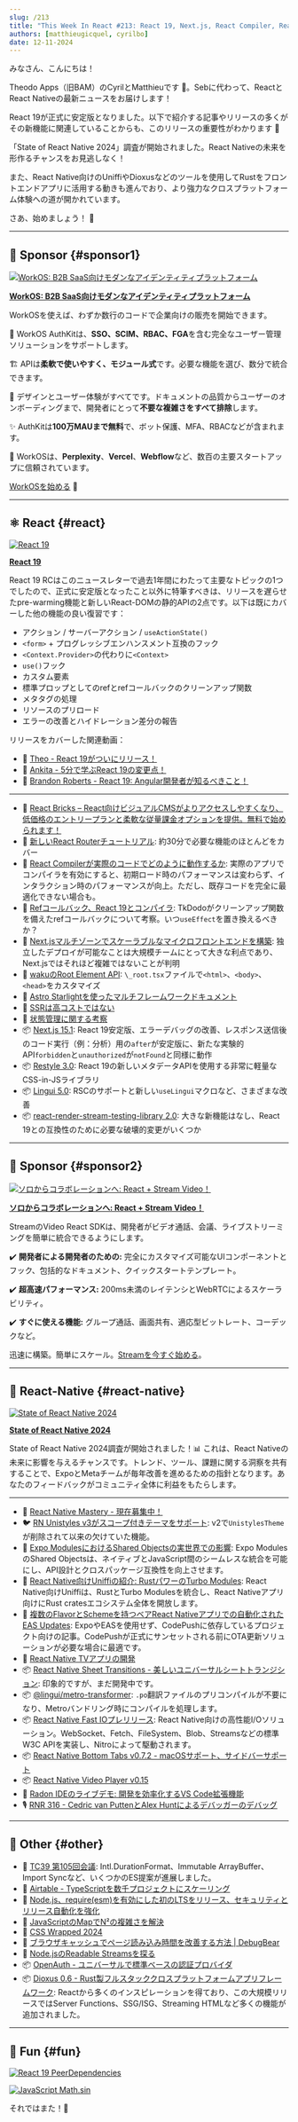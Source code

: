 ```yaml
---
slug: /213
title: "This Week In React #213: React 19, Next.js, React Compiler, React Router, Restyle, Lingui, State of RN, Uniffi, Shared Objects, Fast IO, Sheet Transitions, Radon, TC39, OpenAuth, TypeScript, Dioxus..."
authors: [matthieugicquel, cyrilbo]
date: 12-11-2024
---
```


みなさん、こんにちは！

Theodo Apps（旧BAM）のCyrilとMatthieuです 👋。Sebに代わって、ReactとReact Nativeの最新ニュースをお届けします！

React 19が正式に安定版となりました。以下で紹介する記事やリリースの多くがその新機能に関連していることからも、このリリースの重要性がわかります 🙂

「State of React Native 2024」調査が開始されました。React Nativeの未来を形作るチャンスをお見逃しなく！

また、React Native向けのUniffiやDioxusなどのツールを使用してRustをフロントエンドアプリに活用する動きも進んでおり、より強力なクロスプラットフォーム体験への道が開かれています。

さあ、始めましょう！ 🚀

<!-- truncate -->


<Support />

***

## 💸 Sponsor {#sponsor1}

[![WorkOS: B2B SaaS向けモダンなアイデンティティプラットフォーム](/emails/issues/195/workOS.jpg)](https://workos.com/?utm_source=thisweekinreact\&utm_medium=newsletter\&utm_campaign=q32024)

**[WorkOS: B2B SaaS向けモダンなアイデンティティプラットフォーム](https://workos.com/?utm_source=thisweekinreact\&utm_medium=newsletter\&utm_campaign=q32024)**

WorkOSを使えば、わずか数行のコードで企業向けの販売を開始できます。

🔐 WorkOS AuthKitは、**SSO、SCIM、RBAC、FGA**を含む完全なユーザー管理ソリューションをサポートします。

🏗️ APIは**柔軟で使いやすく、モジュール式**です。必要な機能を選び、数分で統合できます。

🎨 デザインとユーザー体験がすべてです。ドキュメントの品質からユーザーのオンボーディングまで、開発者にとって**不要な複雑さをすべて排除**します。

✨ AuthKitは**100万MAUまで無料**で、ボット保護、MFA、RBACなどが含まれます。

🤝 WorkOSは、**Perplexity**、**Vercel**、**Webflow**など、数百の主要スタートアップに信頼されています。

[WorkOSを始める](https://workos.com/?utm_source=thisweekinreact\&utm_medium=newsletter\&utm_campaign=q32024) 🚀

***

## ⚛️ React {#react}

[![React 19](/emails/issues/213/react.jpg)](https://react.dev/blog/2024/12/05/react-19)

**[React 19](https://react.dev/blog/2024/12/05/react-19)**

React 19 RCはこのニュースレターで過去1年間にわたって主要なトピックの1つでしたので、正式に安定版となったこと以外に特筆すべきは、リリースを遅らせたpre-warming機能と新しいReact-DOMの静的APIの2点です。以下は既にカバーした他の機能の良い復習です：

* アクション / サーバーアクション / `useActionState()`
* `<form>` + プログレッシブエンハンスメント互換のフック
* `<Context.Provider>`の代わりに`<Context>`
* `use()`フック
* カスタム要素
* 標準プロップとしてのrefとrefコールバックのクリーンアップ関数
* メタタグの処理
* リソースのプリロード
* エラーの改善とハイドレーション差分の報告

リリースをカバーした関連動画：

* 🎥 [Theo - React 19がついにリリース！](https://www.youtube.com/watch?v=6aQgiJHReCI)
* 🎥 [Ankita - 5分で学ぶReact 19の変更点！](https://www.youtube.com/watch?v=ZcuOV60_z6s)
* 🎥 [Brandon Roberts - React 19: Angular開発者が知るべきこと！](https://www.youtube.com/watch?v=0aHHGdxAmF4)

***

* 💸 [React Bricks – React向けビジュアルCMSがよりアクセスしやすくなり、低価格のエントリープランと柔軟な従量課金オプションを提供。無料で始められます！](https://www.reactbricks.com/?utm_source=twir\&utm_campaign=ql24)
* 📖 [新しいReact Routerチュートリアル](https://reactrouter.com/tutorials/address-book): 約30分で必要な機能のほとんどをカバー
* 📜 [React Compilerが実際のコードでどのように動作するか](https://www.developerway.com/posts/how-react-compiler-performs-on-real-code): 実際のアプリでコンパイラを有効にすると、初期ロード時のパフォーマンスは変わらず、インタラクション時のパフォーマンスが向上。ただし、既存コードを完全に最適化できない場合も。
* 📜 [Refコールバック、React 19とコンパイラ](https://tkdodo.eu/blog/ref-callbacks-react-19-and-the-compiler): TkDodoがクリーンアップ関数を備えたrefコールバックについて考察。いつ`useEffect`を置き換えるべきか？
* 📜 [Next.jsマルチゾーンでスケーラブルなマイクロフロントエンドを構築](https://techhub.iodigital.com/articles/building-scalable-micro-frontends-with-next-js-multi-zones): 独立したデプロイが可能なことは大規模チームにとって大きな利点であり、Next.jsではそれほど複雑ではないことが判明
* 📜 [wakuのRoot Element API](https://waku.gg/blog/root-element-api): `\_root.tsx`ファイルで`<html>`、`<body>`、`<head>`をカスタマイズ
* 📜 [Astro Starlightを使ったマルチフレームワークドキュメント](https://blog.arcjet.com/multi-framework-docs-with-astro-starlight/)
* 📜 [SSRは高コストではない](https://t3.gg/blog/post/ssr-is-not-expensive)
* 📜 [状態管理に関する考察](https://www.frontendundefined.com/posts/monthly/react-state-management-reflections/)
* 📦 [Next.js 15.1](https://nextjs.org/blog/next-15-1): React 19安定版、エラーデバッグの改善、レスポンス送信後のコード実行（例：分析）用の`after`が安定版に、新たな実験的API`forbidden`と`unauthorized`が`notFound`と同様に動作
* 📦 [Restyle 3.0](https://www.restyle.dev/): React 19の新しいメタデータAPIを使用する非常に軽量なCSS-in-JSライブラリ
* 📦 [Lingui 5.0](https://lingui.dev/blog/2024/11/28/announcing-lingui-5.0): RSCのサポートと新しい`useLingui`マクロなど、さまざまな改善
* 📦 [react-render-stream-testing-library 2.0](https://github.com/testing-library/react-render-stream-testing-library/releases/tag/v2.0.0): 大きな新機能はなし、React 19との互換性のために必要な破壊的変更がいくつか

<SubscribeFormEmbed placement="middle" />

***

## 💸 Sponsor {#sponsor2}

[![ソロからコラボレーションへ: React + Stream Video！](/emails/issues/213/stream.jpg)](https://getstream.io/video/sdk/react/tutorial/video-calling/?utm_source=newsletter\&utm_medium=referral\&utm_content=\&utm_campaign=thisweekinreact)

**[ソロからコラボレーションへ: React + Stream Video！](https://getstream.io/video/sdk/react/tutorial/video-calling/?utm_source=newsletter\&utm_medium=referral\&utm_content=\&utm_campaign=thisweekinreact)**

StreamのVideo React SDKは、開発者がビデオ通話、会議、ライブストリーミングを簡単に統合できるようにします。

✔️ **開発者による開発者のための:** 完全にカスタマイズ可能なUIコンポーネントとフック、包括的なドキュメント、クイックスタートテンプレート。

✔️ **超高速パフォーマンス:** 200ms未満のレイテンシとWebRTCによるスケーラビリティ。

✔️ **すぐに使える機能:** グループ通話、画面共有、適応型ビットレート、コーデックなど。

迅速に構築。簡単にスケール。[Streamを今すぐ始める](https://getstream.io/try-for-free/?utm_source=newsletter\&utm_medium=referral\&utm_content=\&utm_campaign=thisweekinreact)。

***

## 📱 React-Native {#react-native}

[![State of React Native 2024](/emails/issues/213/state_of_rn.jpg)](https://stateofreactnative.com/)

**[State of React Native 2024](https://stateofreactnative.com/)**

State of React Native 2024調査が開始されました！📊 これは、React Nativeの未来に影響を与えるチャンスです。トレンド、ツール、課題に関する洞察を共有することで、ExpoとMetaチームが毎年改善を進めるための指針となります。あなたのフィードバックがコミュニティ全体に利益をもたらします。

***

* 💸 [React Native Mastery - 現在募集中！](https://notjust.dev/react-native-mastery?utm_source=twir\&utm_medium=email)
* 🐦 [RN Unistyles v3がスコープ付きテーマをサポート](https://x.com/jpudysz/status/1865460854717632737): v2で`UnistylesTheme`が削除されて以来の欠けていた機能。
* 📜 [Expo ModulesにおけるShared Objectsの実世界での影響](https://expo.dev/blog/the-real-world-impact-of-shared-objects): Expo ModulesのShared Objectsは、ネイティブとJavaScript間のシームレスな統合を可能にし、API設計とクロスパッケージ互換性を向上させます。
* 📜 [React Native向けUniffiの紹介: RustパワーのTurbo Modules](https://hacks.mozilla.org/2024/12/introducing-uniffi-for-react-native-rust-powered-turbo-modules/): React Native向けUniffiは、RustとTurbo Modulesを統合し、React Nativeアプリ向けにRust cratesエコシステム全体を開放します。
* 📜 [複数のFlavorとSchemeを持つベアReact Nativeアプリでの自動化されたEAS Updates](https://shift.infinite.red/automated-eas-updates-in-a-bare-react-native-app-with-multiple-flavors-schemes-dcdf17963079): ExpoやEASを使用せず、CodePushに依存しているプロジェクト向けの記事。CodePushが正式にサンセットされる前にOTA更新ソリューションが必要な場合に最適です。
* 📜 [React Native TVアプリの開発](https://www.callstack.com/blog/developing-a-react-native-tv-app)
* 📦 [React Native Sheet Transitions - 美しいユニバーサルシートトランジション](https://github.com/saulamsal/react-native-sheet-transitions): 印象的ですが、まだ開発中です。
* 📦 [@lingui/metro-transformer](https://lingui.dev/blog/2024/11/20/metro-transformer): `.po`翻訳ファイルのプリコンパイルが不要になり、Metroバンドリング時にコンパイルを処理します。
* 📦 [React Native Fast IOプレリリース](https://github.com/callstackincubator/react-native-fast-io): React Native向けの高性能I/Oソリューション。WebSocket、Fetch、FileSystem、Blob、Streamsなどの標準W3C APIを実装し、Nitroによって駆動されます。
* 📦 [React Native Bottom Tabs v0.7.2 - macOSサポート、サイドバーサポート](https://github.com/okwasniewski/react-native-bottom-tabs/releases/tag/react-native-bottom-tabs%400.7.2)
* 📦 [React Native Video Player v0.15](https://github.com/TheWidlarzGroup/react-native-video-player/releases/tag/v0.15.0)
* 🎥 [Radon IDEのライブデモ: 開発を効率化するVS Code拡張機能](https://www.youtube.com/watch?v=UeYmRKWhwFI)
* 🎙️ [RNR 316 - Cedric van PuttenとAlex Huntによるデバッガーのデバッグ](https://reactnativeradio.com/episodes/rnr-316-debugging-the-debugger-with-cedric-van-putten-and-alex-hunt)

***

## 🔀 Other {#other}

* 📜 [TC39 第105回会議](https://dev.to/hemanth/updates-from-the-105th-tc39-meeting-3gkh): Intl.DurationFormat、Immutable ArrayBuffer、Import Syncなど、いくつかのES提案が進展しました。
* 📜 [Airtable - TypeScriptを数千プロジェクトにスケーリング](https://medium.com/airtable-eng/a-leap-in-the-evolution-of-airtables-codebase-scaling-typescript-to-thousands-of-projects-734326c3a553)
* 📜 [Node.js、require(esm)を有効にした初のLTSをリリース、セキュリティとリリース自動化を強化](https://socket.dev/blog/node-js-delivers-first-lts-with-require-esm-enabled)
* 📜 [JavaScriptのMapでN²の複雑さを解決](https://davidbonan.io/blog/solving-n2-complexity-with-javascript-maps)
* 📜 [CSS Wrapped 2024](https://chrome.dev/css-wrapped-2024/)
* 📜 [ブラウザキャッシュでページ読み込み時間を改善する方法 | DebugBear](https://www.debugbear.com/blog/browser-caching)
* 📜 [Node.jsのReadable Streamsを探る](https://pavel-romanov.com/exploring-the-core-concepts-of-nodejs-readable-streams)
* 📦 [OpenAuth - ユニバーサルで標準ベースの認証プロバイダ](https://openauth.js.org/)
* 📦 [Dioxus 0.6 - Rust製フルスタッククロスプラットフォームアプリフレームワーク](https://dioxuslabs.com/blog/release-060): Reactから多くのインスピレーションを得ており、この大規模リリースではServer Functions、SSG/ISG、Streaming HTMLなど多くの機能が追加されました。

***

## 🤭 Fun {#fun}

[![React 19 PeerDependencies](/emails/issues/213/react_19_meme.jpg)](https://bsky.app/profile/did\:plc\:hxmev3uady7j4litwnr5fzbg/post/3laz2eyx77k2l)

[![JavaScript Math.sin](/emails/issues/213/math_sin.jpg)](https://x.com/davesnx/status/1863991593432391711)

それではまた！👋